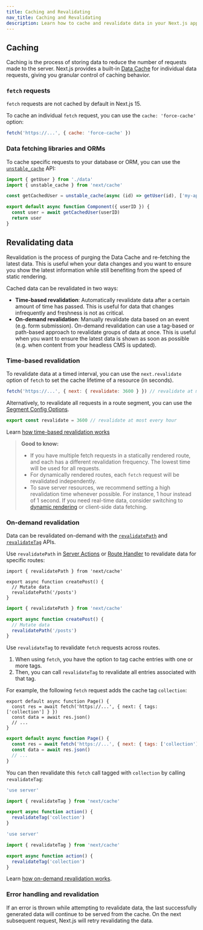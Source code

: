 ```yaml
---
title: Caching and Revalidating
nav_title: Caching and Revalidating
description: Learn how to cache and revalidate data in your Next.js application.
---
```


## Caching

Caching is the process of storing data to reduce the number of requests made to the server. Next.js provides a built-in [Data Cache](/docs/app/building-your-application/caching) for individual data requests, giving you granular control of caching behavior.

### `fetch` requests

`fetch` requests are not cached by default in Next.js 15.

To cache an individual `fetch` request, you can use the `cache: 'force-cache'` option:

```js
fetch('https://...', { cache: 'force-cache' })
```

### Data fetching libraries and ORMs

To cache specific requests to your database or ORM, you can use the [`unstable_cache`](/docs/app/api-reference/functions/unstable_cache) API:

```jsx
import { getUser } from './data'
import { unstable_cache } from 'next/cache'

const getCachedUser = unstable_cache(async (id) => getUser(id), ['my-app-user'])

export default async function Component({ userID }) {
  const user = await getCachedUser(userID)
  return user
}
```

## Revalidating data

Revalidation is the process of purging the Data Cache and re-fetching the latest data. This is useful when your data changes and you want to ensure you show the latest information while still benefiting from the speed of static rendering.

Cached data can be revalidated in two ways:

- **Time-based revalidation**: Automatically revalidate data after a certain amount of time has passed. This is useful for data that changes infrequently and freshness is not as critical.
- **On-demand revalidation**: Manually revalidate data based on an event (e.g. form submission). On-demand revalidation can use a tag-based or path-based approach to revalidate groups of data at once. This is useful when you want to ensure the latest data is shown as soon as possible (e.g. when content from your headless CMS is updated).

### Time-based revalidation

To revalidate data at a timed interval, you can use the `next.revalidate` option of `fetch` to set the cache lifetime of a resource (in seconds).

```js
fetch('https://...', { next: { revalidate: 3600 } }) // revalidate at most every hour
```

Alternatively, to revalidate all requests in a route segment, you can use the [Segment Config Options](/docs/app/api-reference/file-conventions/route-segment-config).

```jsx filename="layout.js | page.js"
export const revalidate = 3600 // revalidate at most every hour
```

Learn [how time-based revalidation works](/docs/app/building-your-application/caching#revalidating-1)

> **Good to know:**
>
> - If you have multiple fetch requests in a statically rendered route, and each has a different revalidation frequency. The lowest time will be used for all requests.
> - For dynamically rendered routes, each `fetch` request will be revalidated independently.
> - To save server resources, we recommend setting a high revalidation time whenever possible. For instance, 1 hour instead of 1 second. If you need real-time data, consider switching to [dynamic rendering](/docs/app/building-your-application/rendering/server-components#dynamic-rendering) or client-side data fetching.

### On-demand revalidation

Data can be revalidated on-demand with the [`revalidatePath`](/docs/app/api-reference/functions/revalidatePath) and [`revalidateTag`](/docs/app/api-reference/functions/revalidateTag) APIs.

Use `revalidatePath` in [Server Actions](/docs/app/building-your-application/data-fetching/server-actions-and-mutations) or [Route Handler](/docs/app/building-your-application/routing/route-handlers) to revalidate data for specific routes:

```tsx filename="@/app/actions.tsx switcher
import { revalidatePath } from 'next/cache'

export async function createPost() {
  // Mutate data
  revalidatePath('/posts')
}
```

```jsx filename="@/app/actions.js switcher
import { revalidatePath } from 'next/cache'

export async function createPost() {
  // Mutate data
  revalidatePath('/posts')
}
```

Use `revalidateTag` to revalidate `fetch` requests across routes.

1. When using `fetch`, you have the option to tag cache entries with one or more tags.
2. Then, you can call `revalidateTag` to revalidate all entries associated with that tag.

For example, the following `fetch` request adds the cache tag `collection`:

```tsx filename="app/page.tsx" switcher
export default async function Page() {
  const res = await fetch('https://...', { next: { tags: ['collection'] } })
  const data = await res.json()
  // ...
}
```

```jsx filename="app/page.js" switcher
export default async function Page() {
  const res = await fetch('https://...', { next: { tags: ['collection'] } })
  const data = await res.json()
  // ...
}
```

You can then revalidate this `fetch` call tagged with `collection` by calling `revalidateTag`:

```ts filename="@/app/actions.ts" switcher
'use server'

import { revalidateTag } from 'next/cache'

export async function action() {
  revalidateTag('collection')
}
```

```js filename="@/app/actions.js" switcher
'use server'

import { revalidateTag } from 'next/cache'

export async function action() {
  revalidateTag('collection')
}
```

Learn [how on-demand revalidation works](/docs/app/building-your-application/caching#on-demand-revalidation).

### Error handling and revalidation

If an error is thrown while attempting to revalidate data, the last successfully generated data will continue to be served from the cache. On the next subsequent request, Next.js will retry revalidating the data.
